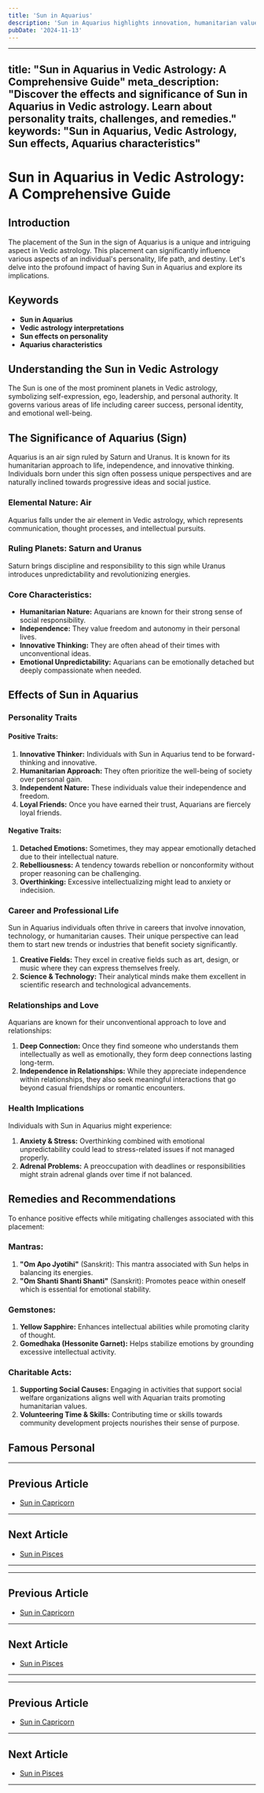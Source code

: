 ```yaml
---
title: 'Sun in Aquarius'
description: 'Sun in Aquarius highlights innovation, humanitarian values, and a progressive mindset. These individuals are independent, original, and value individuality and social causes. in Vedic Astrology'
pubDate: '2024-11-13'
---
```


---
title: "Sun in Aquarius in Vedic Astrology: A Comprehensive Guide"
meta_description: "Discover the effects and significance of Sun in Aquarius in Vedic astrology. Learn about personality traits, challenges, and remedies."
keywords: "Sun in Aquarius, Vedic Astrology, Sun effects, Aquarius characteristics"
---

# Sun in Aquarius in Vedic Astrology: A Comprehensive Guide

## Introduction

The placement of the Sun in the sign of Aquarius is a unique and intriguing aspect in Vedic astrology. This placement can significantly influence various aspects of an individual's personality, life path, and destiny. Let's delve into the profound impact of having Sun in Aquarius and explore its implications.

## Keywords

- **Sun in Aquarius**
- **Vedic astrology interpretations**
- **Sun effects on personality**
- **Aquarius characteristics**

## Understanding the Sun in Vedic Astrology

The Sun is one of the most prominent planets in Vedic astrology, symbolizing self-expression, ego, leadership, and personal authority. It governs various areas of life including career success, personal identity, and emotional well-being.

## The Significance of Aquarius (Sign)

Aquarius is an air sign ruled by Saturn and Uranus. It is known for its humanitarian approach to life, independence, and innovative thinking. Individuals born under this sign often possess unique perspectives and are naturally inclined towards progressive ideas and social justice.

### Elemental Nature: Air

Aquarius falls under the air element in Vedic astrology, which represents communication, thought processes, and intellectual pursuits.

### Ruling Planets: Saturn and Uranus

Saturn brings discipline and responsibility to this sign while Uranus introduces unpredictability and revolutionizing energies.

### Core Characteristics:

- **Humanitarian Nature:** Aquarians are known for their strong sense of social responsibility.
- **Independence:** They value freedom and autonomy in their personal lives.
- **Innovative Thinking:** They are often ahead of their times with unconventional ideas.
- **Emotional Unpredictability:** Aquarians can be emotionally detached but deeply compassionate when needed.

## Effects of Sun in Aquarius

### Personality Traits

#### Positive Traits:
1. **Innovative Thinker:** Individuals with Sun in Aquarius tend to be forward-thinking and innovative.
2. **Humanitarian Approach:** They often prioritize the well-being of society over personal gain.
3. **Independent Nature:** These individuals value their independence and freedom.
4. **Loyal Friends:** Once you have earned their trust, Aquarians are fiercely loyal friends.

#### Negative Traits:
1. **Detached Emotions:** Sometimes, they may appear emotionally detached due to their intellectual nature.
2. **Rebelliousness:** A tendency towards rebellion or nonconformity without proper reasoning can be challenging.
3. **Overthinking:** Excessive intellectualizing might lead to anxiety or indecision.

### Career and Professional Life

Sun in Aquarius individuals often thrive in careers that involve innovation, technology, or humanitarian causes. Their unique perspective can lead them to start new trends or industries that benefit society significantly.

1. **Creative Fields:** They excel in creative fields such as art, design, or music where they can express themselves freely.
2. **Science & Technology:** Their analytical minds make them excellent in scientific research and technological advancements.

### Relationships and Love

Aquarians are known for their unconventional approach to love and relationships:

1. **Deep Connection:** Once they find someone who understands them intellectually as well as emotionally, they form deep connections lasting long-term.
2. **Independence in Relationships:** While they appreciate independence within relationships, they also seek meaningful interactions that go beyond casual friendships or romantic encounters.

### Health Implications

Individuals with Sun in Aquarius might experience:

1. **Anxiety & Stress:** Overthinking combined with emotional unpredictability could lead to stress-related issues if not managed properly.
2. **Adrenal Problems:** A preoccupation with deadlines or responsibilities might strain adrenal glands over time if not balanced.

## Remedies and Recommendations

To enhance positive effects while mitigating challenges associated with this placement:

### Mantras:
1. **"Om Apo Jyotihi"** (Sanskrit): This mantra associated with Sun helps in balancing its energies.
2. **"Om Shanti Shanti Shanti"** (Sanskrit): Promotes peace within oneself which is essential for emotional stability.

### Gemstones:
1. **Yellow Sapphire:** Enhances intellectual abilities while promoting clarity of thought.
2. **Gomedhaka (Hessonite Garnet):** Helps stabilize emotions by grounding excessive intellectual activity.

### Charitable Acts:
1. **Supporting Social Causes:** Engaging in activities that support social welfare organizations aligns well with Aquarian traits promoting humanitarian values.
2. **Volunteering Time & Skills:** Contributing time or skills towards community development projects nourishes their sense of purpose.

## Famous Personal
---

## Previous Article
- [Sun in Capricorn](/blogs-md/0801_Sun_in_Rashi/080110_Sun_in_Capricorn.mdx)

---

## Next Article
- [Sun in Pisces](/blogs-md/0801_Sun_in_Rashi/080112_Sun_in_Pisces.mdx)

---
---

## Previous Article
- [Sun in Capricorn](080110_Sun_in_Capricorn.mdx)

---

## Next Article
- [Sun in Pisces](080112_Sun_in_Pisces.mdx)

---
---

## Previous Article
- [Sun in Capricorn](080110_Sun_in_Capricorn.mdx)

---

## Next Article
- [Sun in Pisces](080112_Sun_in_Pisces.mdx)

---
